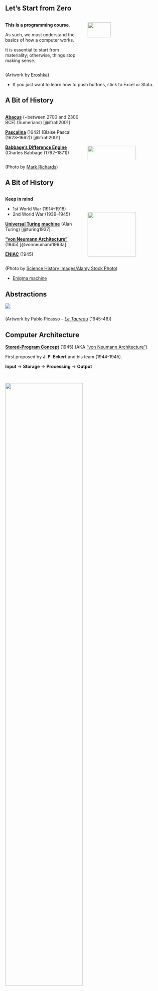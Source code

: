 ## Let's Start from Zero {.smaller}

:::: {.columns}
::: {.column style="width: 50%;"}
**This is a programming course**.

As such, we must understand the basics of how a computer works.

It is essential to start from materiality; otherwise, things stop making sense.
:::
::: {.column style="width: 50%;"}
![](images/eroshka-ariadne-thread.png){fig-align="center" style="width: 55%;"}
:::
::::

::: footer
(Artwork by [Eroshka](https://www.shutterstock.com/image-vector/ariadne-thread-ancient-greek-woman-standing-2368887349))
:::

::: {.notes}
- If you just want to learn how to push buttons, stick to Excel or Stata.
:::

## A Bit of History {.smaller}

:::: {.columns}
::: {.column style="width: 50%;"}
[**Abacus**](https://en.wikipedia.org/wiki/Abacus) (~between 2700 and 2300 BCE) (Sumerians) [@ifrah2001]

[**Pascalina**](https://en.wikipedia.org/wiki/Pascaline) (1642) (Blaise Pascal (1623–1662)) [@ifrah2001]

[**Babbage’s Difference Engine**](https://en.wikipedia.org/wiki/Difference_engine) (Charles Babbage (1792–1871))
:::
::: {.column style="width: 50%;"}
![](images/richards-1950-chinese-abacus.jpg){fig-align="center" style="width: 80%; padding-top: 100px;"}
:::
::::

::: footer
(Photo by [Mark Richards](https://www.computerhistory.org/revolution/calculators/1/1/134?position=0))
:::

::: {.notes}
:::

## A Bit of History {.smaller}

:::: {.columns}
::: {.column style="width: 50%;"}
**Keep in mind**

- 1st World War (1914–1918)
- 2nd World War (1939–1945)

[**Universal Turing machine**](https://en.wikipedia.org/wiki/Universal_Turing_machine) (Alan Turing) [@turing1937]

[**"von Neumann Architecture"**](https://en.wikipedia.org/wiki/Von_Neumann_architecture) (1945) [@vonneumann1993a]

[**ENIAC**](https://en.wikipedia.org/wiki/ENIAC) (1945)
:::
::: {.column style="width: 50%;"}
![](images/science-history-images-eniac-figure-1.jpg){fig-align="center" style="width: 80%; padding-top: 50px;"}
:::
::::

::: footer
(Photo by [Science History Images/Alamy Stock Photo](https://www.alamy.com/technicians-connecting-wires-of-eniac-image386295734.html))
:::

::: {.notes}
- [Enigma machine](https://en.wikipedia.org/wiki/Enigma_machine)
:::

## Abstractions {.smaller}

![](images/picasso-1946-the-bull.jpg){fig-align="center" style="padding-bottom: 10px;"}

::: footer
(Artwork by Pablo Picasso – [*Le Taureau*](https://en.wikipedia.org/wiki/Le_Taureau) (1945-46))
:::

::: {.notes}
:::

## Computer Architecture {.smaller .nostretch}

[**Stored-Program Concept**](https://en.wikipedia.org/wiki/Stored-program_computer) (1945) (AKA ["von Neumann Architecture"](https://en.wikipedia.org/wiki/Von_Neumann_architecture))

First proposed by **J. P. Eckert** and his team (1944-1945).

**Input** -> **Storage** -> **Processing** -> **Output**

![](images/brookshear-2020-figure-2-1.svg){fig-align="center" style="width: 70%; padding-top: 30px;"}

::: footer
(Reproduced from @brookshear2020)
:::

::: {.notes}
:::

## Binary Arith. & Boolean Logic {.smaller}

:::: {.columns}
::: {.column style="width: 50%;"}

| Decimal | Binary |
|---------|--------|
| 0       | 0     |
| 1       | 1      |
| 2       | 10     |
| 3       | 11     |
| 4       | 100    |

| Addition |
|----------|
| 01 +     |
| 01 +     |
| 01 =     |
| 11       |

:::
::: {.column style="width: 50%;"}
| x  | y  | x ∧ y | x ∨ y |
|----|----|-------|-------|
| 0  | 0  |   0   |   0   |
| 0  | 1  |   0   |   1   |
| 1  | 0  |   0   |   1   |
| 1  | 1  |   1   |   1   |

| x  | ¬x |
|----|----|
| 0  |  1 |
| 1  |  0 |
:::
::::

::: {.notes}
:::

## Logic Gates {.smaller .nostretch}

![](images/brookshear-2020-figure-1-2-adapted.svg){fig-align="center" style="width: 100%; padding-top: 75px;"}

::: footer
(Adapted from @brookshear2020)
:::

::: {.notes}
:::

## What We Are Really Doing When We Program? {.smaller}

<video width="82.5%" style="display: block; margin: 0 auto;" muted autoplay loop>
  <source src="images/zaidan-2025-video-1.webm" type="video/webm">
</video>

::: footer
(Video by [George Zaidan and Sajan Saini, on TED-ED](https://youtu.be/IkRXpFIRUl4?si=GmoLRiRKRFiPXgUL))
:::

::: {.notes}
A look inside a computer.
:::

## Programming Languages {.smaller}

:::: {.columns}
::: {.column style="width: 50%;"}
> The instructions which govern this operation must be given to the device in absolutely **exhaustive detail**. [...] All these procedures require the use of **some code** to express the logical and the algebraical definition of the problem under consideration, as well as the necessary numerical material. [@vonneumann1993a]
:::
::: {.column style="width: 50%;"}
![](images/von-neumann-figure-1.jpg){fig-align="center" style="width: 80%; padding-top: 0px;"}
:::
::::

::: footer
(Photo by [Corbis Historical/Getty Images](https://www.gettyimages.com.br/detail/foto-jornal%C3%ADstica/john-von-neumann-was-a-brilliant-mathematician-who-foto-jornal%C3%ADstica/615303546?adppopup=true))
:::

::: {.notes}
:::

## Low and High-Level Prog. Lang. {.smaller}

::: {.notes}
:::

## Programming Paradigms {.smaller}

A [programming paradigm](https://en.m.wikipedia.org/wiki/Programming_paradigm) is a specific approach to the programming process [@brookshear2020].

R is a multi-paradigm programming language, but is mainly **functional**.

:::: {.columns style="padding-top: 10px;"}
::: {.column style="width: 33%;"}
[Procedural](https://en.m.wikipedia.org/wiki/Procedural_programming) (Imperative)

```r
x <- seq(1, 10)
y <- numeric()
z <- 0

for (i in x) {
  y <- c(y, i + 1)
}

for (i in y) {
  z <- z + i
}

z / length(x)
```
:::
::: {.column style="width: 33%;"}
[Functional](https://en.m.wikipedia.org/wiki/Functional_programming) (Declarative)

```r
seq(1, 10) |>
  vapply(\(x) x + 1, numeric(1)) |>
  mean()
```
:::
::: {.column style="width: 34%;"}
- [Object-Oriented](https://en.m.wikipedia.org/wiki/Object-oriented_programming) (Imperative)

```r
library(S7)

dog <- new_class("dog", properties = list(
  name = class_character,
  age = class_numeric
))

lola <- dog(name = "Lola", age = 11)
speak <- new_generic("speak", "x")
method(speak, dog) <- function(x) "Woof"
speak(lola)
```
:::
::::

::: {.notes}
:::

## Open-Source Prog. Lang.

![](images/calltutors-figure-1.png){.r-stretch fig-align="center"}

::: footer
(Artwork by [Calltutors](https://www.calltutors.com/))
:::

::: {.notes}
- High-level programming languages.
- R was started by professors Ross Ihaka and Robert Gentleman as a programming language to teach introductory statistics at the University of Auckland. It was release in 1993.
- Python was created by Guido van Rossum and released in 1991.
- statistical computing and data visualization **versus** general-purpose.
- Science-driven **versus** industry-driven.
:::

## Why R? {.smaller .nostretch}

R is an excellent language to get started with programming because it's specialized. Unlike some other languages, it doesn't have an overwhelming amount of features for you to learn.

![](images/allison-horst-figure-7.png){fig-align="center" style="width: 55%; padding-top: 10px;"}

::: footer
(Artwork by [Allison Horst](https://twitter.com/allison_horst))
:::

::: {.notes}
:::

## Python is Fine Too, I Guess... {.smaller .nostretch}

In a general sense, Python is also good for learning how to program, but it is much easier to learn how to work with data in R. In academia, both programming languages are very important.

![](images/meme-python-r.png){fig-align="center" style="width: 50%;"}

::: footer
(Image by Unknown Author)
:::

::: {.notes}
:::

## It's Not What You Think {.smaller}

::::: {.columns}
:::: {.column style="width: 50%;"}
::: {style="font-size: 0.75em;"}
Programming in movies **versus** programming in real life:
:::

![](images/meme-programming-movie-actual.gif){fig-align="center" style="width: 125%"}
::::
:::: {.column style="width: 50%;"}
![](images/meme-changing-stuff-book.jpg){fig-align="center" style="width: 80%;"}
::::
:::::

::: {.notes}
* You don't have to be a math genius to learn how to code.
:::

## A Bit of R History {.smaller}

:::: {.columns}
::: {.column style="width: 47.5%;"}
R is a **free** and **open-source** programming language designed for data analysis grpahics [@ihaka1996].

It was developed by **Ross Ihaka** and **Robert Gentleman** in the statistics department at the [University of Auckland](https://www.auckland.ac.nz/) (New Zealand) in 1991 and introduced to the scientific community in **1993** [@peng2022].
:::
::: {.column style="width: 5%;"}
:::
::: {.column style="width: 47.5%;"}
![](images/unknown-author-r-creators.jpg){fig-align="center" style="width: 100%; padding-top: 50px;"}
:::
::::

::: footer
(Robert Gentleman (Left) and Ross Ihaka (Right). Photos by an Unknown Author.)
:::

::: {.notes}
Although R is a specialized language, you can stretch it to do almost anything (like this presentation!).
:::

## Community {.smaller}

:::: {.columns}
::: {.column style="width: 50%; font-size: 1em; padding-top: 0px;"}
![](images/allison-horst-figure-2.png){fig-align="center" style="width: 120%;"}
:::
::: {.column style="width: 50%;"}
![](images/allison-horst-figure-4.png){fig-align="center" style="width: 100%;"}
:::
::::

::: {.notes}
:::

::: footer
(Artworks by [Allison Horst](https://allisonhorst.com/horst-hill-collaborations))
:::

## Important R Comm. and Events {.smaller}

:::: {.columns}
::: {.column style="width: 50%;"}
[![](images/r-ladies-logo.png){fig-align="center" style="width: 50%; padding-top: 15px;"}](https://rladies.org/)

[![](images/ropensci-logo.png){fig-align="center" style="width: 50%;"}](https://ropensci.org/)
:::
::: {.column style="width: 50%;"}
[![](images/latinr-logo.png){fig-align="center" style="width: 50%; padding-top: 15px;"}](https://latin-r.com/)

[![](images/user-logo.png){fig-align="center" style="width: 50%;"}](https://www.r-project.org/useR-2021/)
:::
::::

::: {.notes}
:::

## Data Engineering {.smaller .nostretch}

::: {style="font-size: 0.75em"}
> Data engineering is the development, implementation, and maintenance of systems and processes that take in raw data and produce high-quality, consistent information that supports downstream use cases, such as analysis and machine learning [@reis2022].
:::

![](images/reis-2022-figure-1-1.png){fig-align="center" style="width: 65%; padding-top: 0px;"}

::: footer
(Reproduced from @reis2022)
:::

::: {.notes}
- Two main activities related to R.
- You can think of data engineering as the **plumbing** of data science.
:::

## Data Science {.nostretch .smaller}

::: {style="font-size: 0.8em"}
> Data science is the study of the generalizable extraction of knowledge from data [@dhar2023].

For some, data science is just statistics [@broman2013] (_hype statistics_). For others, it's a new interdisciplinary field that synthesizes statistics, informatics, computing, communication, management, and sociology [@cao2017].
:::

![](images/wickham-2023-figure-1.png){fig-align="center" style="width: 85%; padding-top: 10px;"}

::: footer
(Figure reproduced from @wickham2023e)
:::

::: {.notes}
:::

## Data Eng. *versus* Data Science {.smaller .nostretch}

::: {style="padding-top: 25px;"}
> Data scientists, according to interviews and expert estimates, spend **from 50 percent to 80 percent of their time mired in this more mundane labor of collecting and preparing unruly digital data**, before it can be explored for useful nuggets [@lohr2014].
:::

![](images/reis-2022-figure-1-6.png){fig-align="center" style="width: 90%; padding-top:50px;"}

::: footer
(Figure reproduced from @reis2022)
:::

::: {.notes}
:::
